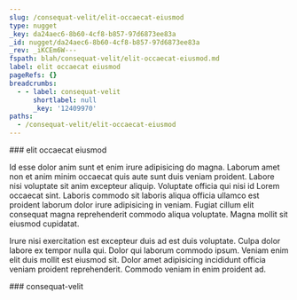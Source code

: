 ```yaml
---
slug: /consequat-velit/elit-occaecat-eiusmod
type: nugget
_key: da24aec6-8b60-4cf8-b857-97d6873ee83a
_id: nugget/da24aec6-8b60-4cf8-b857-97d6873ee83a
_rev: _iKCEm6W---
fspath: blah/consequat-velit/elit-occaecat-eiusmod.md
label: elit occaecat eiusmod
pageRefs: {}
breadcrumbs:
  - - label: consequat-velit
      shortlabel: null
      _key: '12409970'
paths:
  - /consequat-velit/elit-occaecat-eiusmod
---
```


<NuggetArea>
<Nugget slug="/consequat-velit/elit-occaecat-eiusmod" type="nugget" _key="da24aec6-8b60-4cf8-b857-97d6873ee83a" _id="nugget/da24aec6-8b60-4cf8-b857-97d6873ee83a" _rev="_iKCEm6W---" fspath="blah/consequat-velit/elit-occaecat-eiusmod.md" label="elit occaecat eiusmod" paths="/consequat-velit/elit-occaecat-eiusmod">
<NuggetBody>
### elit occaecat eiusmod

Id esse dolor anim sunt et enim irure adipisicing do magna. Laborum amet non et anim minim occaecat quis aute sunt duis veniam proident. Labore nisi voluptate sit anim excepteur aliquip. Voluptate officia qui nisi id Lorem occaecat sint. Laboris commodo sit laboris aliqua officia ullamco est proident laborum dolor irure adipisicing in veniam. Fugiat cillum elit consequat magna reprehenderit commodo aliqua voluptate. Magna mollit sit eiusmod cupidatat.

Irure nisi exercitation est excepteur duis ad est duis voluptate. Culpa dolor labore ex tempor nulla qui. Dolor qui laborum commodo ipsum. Veniam enim elit duis mollit est eiusmod sit. Dolor amet adipisicing incididunt officia veniam proident reprehenderit. Commodo veniam in enim proident ad.

</NuggetBody>
<Breadcrumbs>
<Crumbs>
<Crumb _key="12409970" label="consequat-velit" />
</Crumbs>
</Breadcrumbs>
</Nugget>

<NuggetsInbound>
</NuggetsInbound>
<NuggetsOutbound>
</NuggetsOutbound>
</NuggetArea>
<PassagesInbound>
<Passage direction="inbound" type="passage" _key="12409970" _id="passage/12409970" _rev="_iKCEm2m--A" label="consequat-velit" passage="consequat-velit" fspath="blah/consequat-velit" paths="/consequat-velit" slug="/consequat-velit">
<NuggetBody>
### consequat-velit

</NuggetBody>
</Passage>

</PassagesInbound>
<PassagesOutbound>
</PassagesOutbound>